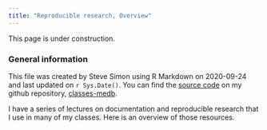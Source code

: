 ```yaml
---
title: "Reproducible research, Overview"
---
```


This page is under construction.

### General information
    
This file was created by Steve Simon using R Markdown on 2020-09-24 and last updated on `r Sys.Date()`. You can find the [source code](https://github.com/classes-medb/classes-medb.github.io/blob/master/reproducible-research.Rmd) on my github repository, [classes-medb](https://github.com/classes-medb).

I have a series of lectures on documentation and reproducible research that I use in many of my classes. Here is an overview of those resources.
